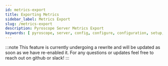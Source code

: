 ```yaml
---
id: metrics-export
title: Exporting Metrics
sidebar_label: Metrics Export
slug: /metrics-export
description: Pyroscope Server Metrics Export
keywords: [ pyroscope, server, config, configure, configuration, setup, options, prometheus, metrics, export ]
---
```


:::note
This feature is currently undergoing a rewrite and will be updated as soon as we have re-enabled it.
For any questions or updates feel free to reach out on github or slack! 
:::